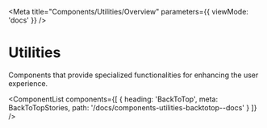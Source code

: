 
<Meta
  title="Components/Utilities/Overview"
  parameters={{ viewMode: 'docs' }}
/>

# Utilities

Components that provide specialized functionalities for enhancing the user experience.

<ComponentList
  components={[
    {
      heading: 'BackToTop',
      meta: BackToTopStories,
      path: '/docs/components-utilities-backtotop--docs'
    }
  ]}
/>
